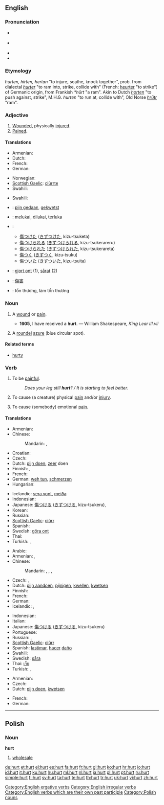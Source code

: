 {{wikipedia|dab=Hurt}}
==English==

===Pronunciation===
* {{a|RP}} {{IPA|/hɜːt/}}
* {{a|GenAm}} {{IPA|/hɝt/}}
* {{audio|en-us-hurt.ogg|Audio (US)}}
* {{rhymes|ɜː(r)t}}

===Etymology===
{{etyl|enm}} ''hurten, hirten, hertan'' "to injure, scathe, knock together", prob. from {{etyl|fro}} dialectal ''[[hurter]]'' "to ram into, strike, collide with" (French: [[heurter]] "to strike") of Germanic origin, from Frankish ''*hūrt'' "a ram". Akin to Dutch ''[[horten]]'' "to push against, strike", M.H.G. ''hurten'' "to run at, collide with", Old Norse ''[[hrūtr]]'' "ram".

===Adjective===
{{infl|en|adjective}}

# [[wounded|Wounded]], physically [[injured]].
# [[pained|Pained]].

====Translations====
{{trans-top|wounded, injured}}
* Armenian: {{t|hy|վիրավոր|tr=viravor|sc=Armn|xs=Armenian}}
* Dutch: {{t-|nl|gekwetst}}
* French: {{t+|fr|blessé}}
* German: {{t+|de|verletzt}}
{{trans-mid}}
* Norwegian: {{t|no|skadet}}
* [[Scottish Gaelic]]: [[ciùrrte]]
* Swahili: {{t+|sw|kilemba|xs=Swahili}}
{{trans-bottom}}

{{trans-top|pained}}
* Swahili: {{t+|sw|kilemba|xs=Swahili}}
{{trans-mid}}
{{trans-bottom}}

{{checktrans-top}}
* {{ttbc|Dutch}}: [[pijn gedaan]], [[gekwetst]]
* {{ttbc|Indonesian}}: [[luka|melukai]], [[luka|dilukai]], [[luka|terluka]]
* {{ttbc|Japanese}}:
** [[傷つけた]] ([[きずつけた]], kizu-tsuketa)
** [[傷つけられる]] ([[きずつけられる]], kizu-tsukerareru)
** [[傷つけられた]] ([[きずつけられた]], kizu-tsukerareta)
** [[傷つく]] ([[きずつく]], kizu-tsuku)
** [[傷ついた]] ([[きずついた]], kizu-tsuita)
* {{ttbc|Swedish}}: [[gjort ont]] (1), [[sårat]] (2)
* {{ttbc|Chinese}}: [[傷害]]
* {{ttbc|Vietnamese}}: tổn thương, làm tổn thương
{{checktrans-bottom}}

===Noun===
{{en-noun}}

# {{archaic}} A [[wound]] or [[pain]].
#* '''1605''', I have received a '''hurt'''. — William Shakespeare, ''King Lear III.vii''
# {{heraldiccharge}} A [[roundel]] [[azure]] (blue circular spot).

====Related terms====
* [[hurty]]

===Verb===
{{en-verb|hurts|hurting|hurt}}

# {{intransitive}} To be [[painful]].
#: ''Does your leg still '''hurt'''? / It is starting to feel better.''
# {{transitive}} To cause (a creature) physical [[pain]] and/or [[injury]].
# {{transitive}} To cause (somebody) emotional [[pain]].

====Translations====
{{trans-top|to be painful}}
* Armenian: {{t-|hy|ցավել|tr=c’avel|sc=Armn|xs=Armenian}}
* Chinese:
*: Mandarin: {{qualifier|adjective}} {{t-|cmn|疼|tr=téng|sc=Hani|xs=Mandarin}},  {{qualifier|adjective}} {{t-|cmn|痛|tr=tòng|sc=Hani|xs=Mandarin}}
* Croatian: {{t+|hr|boljeti}}
* Czech: {{t-|cs|bolet}}
* Dutch: [[pijn doen]], [[zeer]] doen
* Finnish: {{t+|fi|sattua}}, {{t+|fi|koskea}}
* French: {{t+|fr|faire mal}}
* German: [[weh tun]], [[schmerzen]]
* Hungarian: {{t+|hu|fáj}}
{{trans-mid}}
* Icelandic: [[vera vont]], [[meiða]]
* Indonesian: {{t-|id|luka|alt=melukai|xs=Indonesian}}
* Japanese: [[傷つける]] ([[きずつける]], kizu-tsukeru),  {{qualifier|adjective}} {{t+|ja|痛い|tr=itai|sc=Jpan}}
* Korean: {{t+|ko|아프다|sc=Kore}}
* Russian: {{t+|ru|болеть|tr=bolét'|sc=Cyrl}}
* [[Scottish Gaelic]]: [[ciùrr]]
* Spanish: {{t-|es|doler}}
* Swedish: [[göra ont]]
* Thai: {{t+|th|เจ็บ|xs=Thai}}
* Turkish: {{t+|tr|ağrımak}}, {{t+|tr|acımak}}
{{trans-bottom}}

{{trans-top|to cause physical pain}}
* Arabic: {{t+|ar|جرح|tr=jaraHa|sc=Arab}}
* Armenian: {{t|hy|ցավեցնել|tr=c’avec’nel|sc=Armn|xs=Armenian}},  {{t|hy|վնասել|tr=vnasel|sc=Armn|xs=Armenian}}
* Chinese:
*: Mandarin: {{t|cmn|傷害|sc=Hani|xs=Mandarin}},  {{t|cmn|伤害|tr=shānghài|sc=Hani|xs=Mandarin}},  {{t-|cmn|傷|sc=Hani|xs=Mandarin}},  {{t-|cmn|伤|tr=shāng|sc=Hani|xs=Mandarin}}
* Czech: {{t-|cs|ranit}}, {{t-|cs|poranit}}
* Dutch: [[pijn aandoen]], [[pijnigen]], [[kwellen]], [[kwetsen]]
* Finnish: {{t+|fi|satuttaa}}
* French: {{t+|fr|blesser}}
* German: {{t+|de|verletzen}}
* Icelandic: {{t-|is|særa}}, {{t-|is|meiða}}
{{trans-mid}}
* Indonesian: {{t-|id|luka|alt=melukai|xs=Indonesian}}
* Italian: {{t+|it|ferire}}
* Japanese: [[傷つける]] ([[きずつける]], kizu-tsukeru)
* Portuguese: {{t+|pt|ferir}}
* Russian: {{t|ru|причинять боль|tr=pričinját' bol'|sc=Cyrl}},  {{t|ru|причинить боль|tr=pričinít' bol'|sc=Cyrl}}
* [[Scottish Gaelic]]: [[ciùrr]]
* Spanish: [[lastimar]], [[hacer]] [[daño]]
* Swahili: {{t+|sw|kilemba|xs=Swahili}}
* Swedish: [[såra]]
* Thai: [[เจ็บ]]
* Turkish: {{t+|tr|acıtmak}}, {{t+|tr|ağrıtmak}}
{{trans-bottom}}

{{trans-top|to cause emotional pain}}
* Armenian: {{t|hy|ցավեցնել|tr=c’avec’nel|sc=Armn|xs=Armenian}}
* Czech: {{t-|cs|ranit}}
* Dutch: [[pijn doen]], [[kwetsen]]
{{trans-mid}}
* French: {{t+|fr|faire mal}}
* German: {{t+|de|quälen}}
{{trans-bottom}}

[[Category:English ergative verbs]]
[[Category:English irregular verbs]]
[[Category:English verbs which are their own past participle]]

----

==Polish==

===Noun===
'''hurt'''

# [[wholesale]]

[[Category:Polish nouns]]

[[de:hurt]]
[[et:hurt]]
[[el:hurt]]
[[es:hurt]]
[[fa:hurt]]
[[fr:hurt]]
[[gl:hurt]]
[[ko:hurt]]
[[hr:hurt]]
[[io:hurt]]
[[id:hurt]]
[[it:hurt]]
[[ku:hurt]]
[[hu:hurt]]
[[ml:hurt]]
[[nl:hurt]]
[[ja:hurt]]
[[pl:hurt]]
[[pt:hurt]]
[[ru:hurt]]
[[simple:hurt]]
[[fi:hurt]]
[[sv:hurt]]
[[ta:hurt]]
[[te:hurt]]
[[th:hurt]]
[[tr:hurt]]
[[uk:hurt]]
[[vi:hurt]]
[[zh:hurt]]